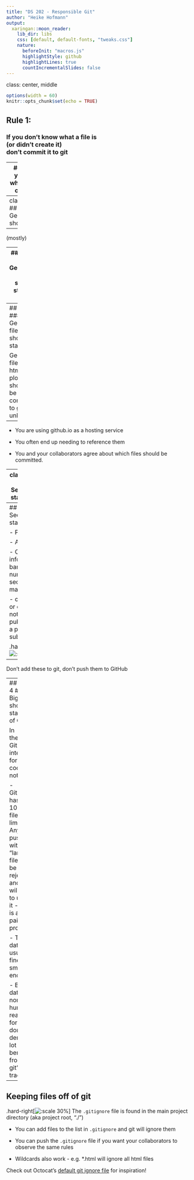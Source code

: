 ```yaml
---
title: "DS 202 - Responsible Git"
author: "Heike Hofmann"
output:
  xaringan::moon_reader:
    lib_dir: libs
    css: [default, default-fonts, "tweaks.css"]
    nature:
      beforeInit: "macros.js"
      highlightStyle: github
      highlightLines: true
      countIncrementalSlides: false
---
```

class: center, middle


```r
options(width = 60)
knitr::opts_chunk$set(echo = TRUE)
```

## Rule 1:
### If you don't know what a file is <br>(or didn't create it) <br>don't commit it to git

---
## Rule 1
### If you don't know what a file is don't commit it to git

- `.Rproj`
- `.Rprofile`
- `.Rhistory`
- `.gitignore`
- `~.Rmd` (temporary save file)

---
class:center,middle
## Rule 2
### Generated files should stay off git

--

(mostly)



---
## Rule 2
### Generated files should stay off git

- Derivative files have all of the same changes as the original
    - without the clarity - binary file formats
    - changes to pictures/HTML are easier to see in the markdown

- Merge conflicts are hard to resolve with only text!

---
## Rule 2
### Generated files should stay off git

Generated files (pdf, html, plots, etc) should not be committed to git unless...

--

- You are using github.io as a hosting service

- You often end up needing to reference them

- You and your collaborators agree about which files should be committed.

---
class:middle,center
## Rule 3
### Secret files should stay off of git(hub)

.hard-right[![:scale 250px](https://upload.wikimedia.org/wikipedia/commons/a/a2/Standard-lock-key.jpg)]

---
## Rule 3
### Secret files should stay off of git(hub)

- Passwords

- API keys

- Other secure information (SSN, bank account number, location of secret treasure maps)

- confidential data, or data your PI does not want to be published until after a paper is submitted/published 

.hard-right[![:scale 250px](https://upload.wikimedia.org/wikipedia/commons/a/a2/Standard-lock-key.jpg)]
--

Don't add these to git, don't push them to GitHub

---
## Rule 4
### Big files should stay out of Git

In theory, Git is intended for code, not data

- GitHub has a 100MB file size limit
    - Any push with "large" files will be rejected and you will have to undo it
    - This is a painful process

- Text data is usually fine (if small enough)

- Binary data and non-human-readable formats don't derive a lot of benefit from git's file tracking

---
## Keeping files off of git
.hard-right[![:scale 30%](https://cdn.worldvectorlogo.com/logos/github-octocat.svg)]
The `.gitignore` file is found in the main project directory (aka project root, "./")

- You can add files to the list in `.gitignore` and git will ignore them

- You can push the `.gitignore` file if you want your collaborators to observe the same rules

- Wildcards also work - e.g. *.html will ignore all html files

Check out Octocat's [default git ignore file](https://gist.github.com/octocat/9257657) for inspiration!


